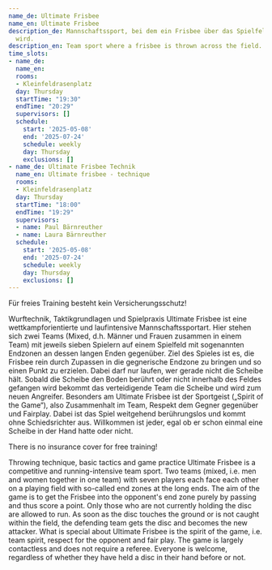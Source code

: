 ```yaml
---
name_de: Ultimate Frisbee
name_en: Ultimate Frisbee
description_de: Mannschaftssport, bei dem ein Frisbee über das Spielfeld geworfen
  wird.
description_en: Team sport where a frisbee is thrown across the field.
time_slots:
- name_de:
  name_en:
  rooms:
  - Kleinfeldrasenplatz
  day: Thursday
  startTime: "19:30"
  endTime: "20:29"
  supervisors: []
  schedule:
    start: '2025-05-08'
    end: '2025-07-24'
    schedule: weekly
    day: Thursday
    exclusions: []
- name_de: Ultimate Frisbee Technik
  name_en: Ultimate frisbee - technique
  rooms:
  - Kleinfeldrasenplatz
  day: Thursday
  startTime: "18:00"
  endTime: "19:29"
  supervisors:
  - name: Paul Bärnreuther
  - name: Laura Bärnreuther
  schedule:
    start: '2025-05-08'
    end: '2025-07-24'
    schedule: weekly
    day: Thursday
    exclusions: []
---
```


<Locale value="de">
 

 Für freies Training besteht kein Versicherungsschutz! 

 Wurftechnik, Taktikgrundlagen und Spielpraxis Ultimate Frisbee ist eine
wettkampforientierte und laufintensive Mannschaftssportart. Hier stehen sich
zwei Teams (Mixed, d.h. Männer und Frauen zusammen in einem Team) mit jeweils
sieben Spielern auf einem Spielfeld mit sogenannten Endzonen an dessen langen
Enden gegenüber. Ziel des Spieles ist es, die Frisbee rein durch Zupassen in die
gegnerische Endzone zu bringen und so einen Punkt zu erzielen. Dabei darf nur
laufen, wer gerade nicht die Scheibe hält. Sobald die Scheibe den Boden berührt
oder nicht innerhalb des Feldes gefangen wird bekommt das verteidigende Team die
Scheibe und wird zum neuen Angreifer. Besonders am Ultimate Frisbee ist der
Sportgeist („Spirit of the Game“), also Zusammenhalt im Team, Respekt dem Gegner
gegenüber und Fairplay. Dabei ist das Spiel weitgehend berührungslos und kommt
ohne Schiedsrichter aus. Willkommen ist jeder, egal ob er schon einmal eine
Scheibe in der Hand hatte oder nicht.

</Locale>
<Locale value="en">
 

 There is no insurance cover for free training! 

 Throwing technique, basic tactics and game practice Ultimate Frisbee is a
competitive and running-intensive team sport. Two teams (mixed, i.e. men and
women together in one team) with seven players each face each other on a playing
field with so-called end zones at the long ends. The aim of the game is to get
the Frisbee into the opponent's end zone purely by passing and thus score a
point. Only those who are not currently holding the disc are allowed to run. As
soon as the disc touches the ground or is not caught within the field, the
defending team gets the disc and becomes the new attacker. What is special about
Ultimate Frisbee is the spirit of the game, i.e. team spirit, respect for the
opponent and fair play. The game is largely contactless and does not require a
referee. Everyone is welcome, regardless of whether they have held a disc in
their hand before or not.

</Locale>
